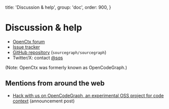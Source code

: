 
  title: 'Discussion & help',
  group: 'doc',
  order: 900,
}

# Discussion & help

- [OpenCtx forum](https://community.sourcegraph.com/c/openctx/10)
- [Issue tracker](https://github.com/sourcegraph/openctx/issues)
- [GitHub repository](https://github.com/sourcegraph/openctx) (`sourcegraph/sourcegraph`)
- Twitter/X: contact [@sqs](https://twitter.com/sqs)

(Note: OpenCtx was formerly known as OpenCodeGraph.)

## Mentions from around the web

- [Hack with us on OpenCodeGraph, an experimental OSS project for code context](https://sourcegraph.com/blog/opencodegraph) (announcement post)
